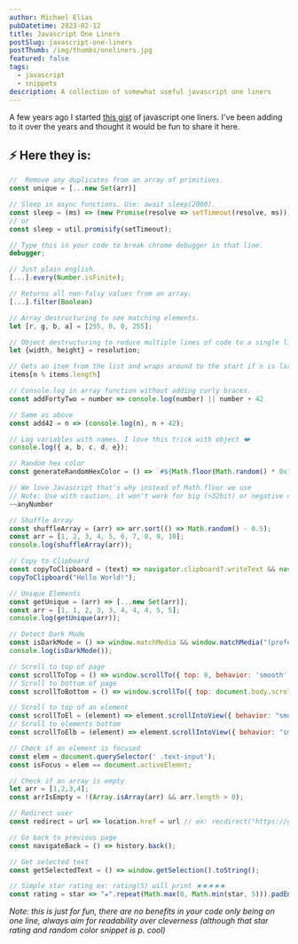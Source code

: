 ```yaml
---
author: Michael Elias
pubDatetime: 2023-02-12
title: Javascript One Liners
postSlug: javascript-one-liners
postThumb: /img/thumbs/oneliners.jpg
featured: false
tags:
  - javascript
  - snippets
description: A collection of somewhat useful javascript one liners
---
```



A few years ago I started [this gist](https://gist.github.com/mikowl/5fa1a06c06264afaa544bb6b8af641b1) of javascript one liners. I've been adding to it over the years and thought it would be fun to share it here.

## ⚡️ Here they is:

```js
//  Remove any duplicates from an array of primitives.
const unique = [...new Set(arr)]

// Sleep in async functions. Use: await sleep(2000).
const sleep = (ms) => (new Promise(resolve => setTimeout(resolve, ms)));
// or
const sleep = util.promisify(setTimeout);

// Type this in your code to break chrome debugger in that line.
debugger;

// Just plain english.
[...].every(Number.isFinite);

// Returns all non-falsy values from an array.
[...].filter(Boolean)

// Array destructuring to see matching elements.
let [r, g, b, a] = [255, 0, 0, 255];

// Object destructuring to reduce multiple lines of code to a single line.
let {width, height} = resolution;

// Gets an item from the list and wraps around to the start if n is larger than the list.
items[n % items.length]

// Console.log in array function without adding curly braces.
const addFortyTwo = number => console.log(number) || number + 42

// Same as above
const add42 = n => (console.log(n), n + 42);

// Log variables with names. I love this trick with object ❤️
console.log({ a, b, c, d, e});

// Random hex color
const generateRandomHexColor = () => `#${Math.floor(Math.random() * 0xffffff).toString(16).padEnd(6, "0")}`;

// We love Javascript that's why instead of Math.floor we use
// Note: Use with caution, it won't work for big (>32bit) or negative numbers
~~anyNumber

// Shuffle Array
const shuffleArray = (arr) => arr.sort(() => Math.random() - 0.5);
const arr = [1, 2, 3, 4, 5, 6, 7, 8, 9, 10];
console.log(shuffleArray(arr));

// Copy to Clipboard
const copyToClipboard = (text) => navigator.clipboard?.writeText && navigator.clipboard.writeText(text);
copyToClipboard("Hello World!");

// Unique Elements
const getUnique = (arr) => [...new Set(arr)];
const arr = [1, 1, 2, 3, 3, 4, 4, 4, 5, 5];
console.log(getUnique(arr));

// Detect Dark Mode
const isDarkMode = () => window.matchMedia && window.matchMedia("(prefers-color-scheme: dark)").matches;
console.log(isDarkMode());

// Scroll to top of page
const scrollToTop = () => window.scrollTo({ top: 0, behavior: 'smooth' });
// Scroll to bottom of page
const scrollToBottom = () => window.scrollTo({ top: document.body.scrollHeight, behavior: 'smooth' });

// Scroll to top of an element
const scrollToEl = (element) => element.scrollIntoView({ behavior: "smooth", block: "start" });
// Scroll to elements bottom
const scrollToElb = (element) => element.scrollIntoView({ behavior: "smooth", block: "end" });

// Check if an element is focused
const elem = document.querySelector(' .text-input');
const isFocus = elem == document.activeElemnt;

// Check if an array is empty
let arr = [1,2,3,4];
const arrIsEmpty = !(Array.isArray(arr) && arr.length > 0);

// Redirect user
const redirect = url => location.href = url // ex: recdirect("https://google.com")

// Go back to previous page
const navigateBack = () => history.back();

// Get selected text
const getSelectedText = () => window.getSelection().toString();

// Simple star rating ex: rating(5) will print ★★★★★
const rating = star => "★".repeat(Math.max(0, Math.min(star, 5))).padEnd(5,"☆" );
```

*Note: this is just for fun, there are no benefits in your code only being on one line, always aim for readability over cleverness (although that star rating and random color snippet is p. cool)*

<RandomKitty client:visible />
